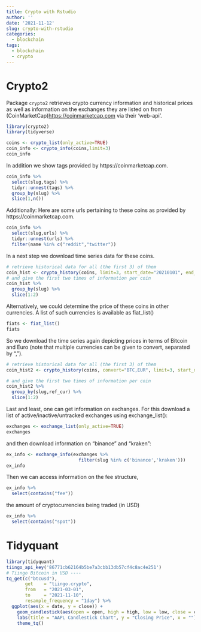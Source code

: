 ```yaml
---
title: Crypto with Rstudio
author: ''
date: '2021-11-12'
slug: crypto-with-rstudio
categories:
  - blockchain
tags:
  - blockchain
  - crypto
---
```


# Crypto2
Package `crypto2`  retrieves crypto currency information and historical prices as well as information on the exchanges they are listed on from (CoinMarketCap)<https://coinmarketcap.com> via their 'web-api'.
```r
library(crypto2)
library(tidyverse)

coins <- crypto_list(only_active=TRUE)
coin_info <- crypto_info(coins,limit=3)
coin_info
```
In addition we show tags provided by https://coinmarketcap.com.
```r
coin_info %>% 
  select(slug,tags) %>% 
  tidyr::unnest(tags) %>% 
  group_by(slug) %>% 
  slice(1,n())
```
Additionally: Here are some urls pertaining to these coins as provided by https://coinmarketcap.com.
```r
coin_info %>% 
  select(slug,urls) %>% 
  tidyr::unnest(urls) %>% 
  filter(name %in% c("reddit","twitter"))
```
In a next step we download time series data for these coins.
```r
# retrieve historical data for all (the first 3) of them
coin_hist <- crypto_history(coins, limit=3, start_date="20210101", end_date="20210105")
# and give the first two times of information per coin
coin_hist %>% 
  group_by(slug) %>% 
  slice(1:2)
```
Alternatively, we could determine the price of these coins in other currencies. A list of such currencies is available as fiat_list()
```r
fiats <- fiat_list()
fiats
```
So we download the time series again depicting prices in terms of Bitcoin and Euro (note that multiple currencies can be given to convert, separated by “,”).
```r
# retrieve historical data for all (the first 3) of them
coin_hist2 <- crypto_history(coins, convert="BTC,EUR", limit=3, start_date="20210101", end_date="20210105")

# and give the first two times of information per coin
coin_hist2 %>% 
  group_by(slug,ref_cur) %>% 
  slice(1:2)
```
Last and least, one can get information on exchanges. For this download a list of active/inactive/untracked exchanges using exchange_list():
```r
exchanges <- exchange_list(only_active=TRUE)
exchanges
```
and then download information on “binance” and “kraken”:
```r
ex_info <- exchange_info(exchanges %>% 
                           filter(slug %in% c('binance','kraken')))
ex_info
```
Then we can access information on the fee structure,
```r
ex_info %>% 
  select(contains("fee"))
```
the amount of cryptocurrencies being traded (in USD)
```r
ex_info %>% 
  select(contains("spot"))
```


# Tidyquant

```r
library(tidyquant)
tiingo_api_key('86771cb62164b5be7a3cbb13db57cf4c8ac4e251')
# Tiingo Bitcoin in USD ----
tq_get(c("btcusd"),
       get    = "tiingo.crypto",
       from   = "2021-03-01",
       to     = "2021-11-10",
       resample_frequency = "1day") %>% 
  ggplot(aes(x = date, y = close)) +
    geom_candlestick(aes(open = open, high = high, low = low, close = close)) +
    labs(title = "AAPL Candlestick Chart", y = "Closing Price", x = "") +
    theme_tq()

```

